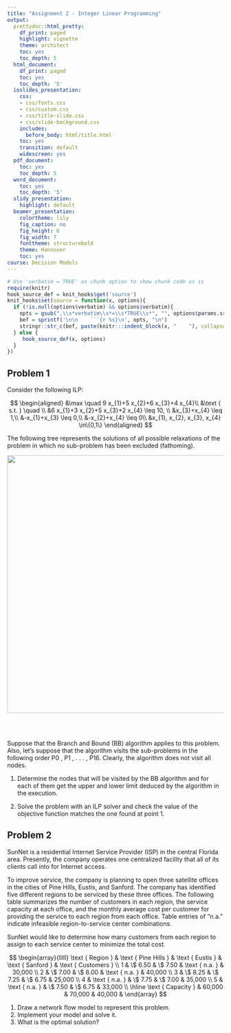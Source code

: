 ```yaml
---
title: "Assignment 2 - Integer Linear Programming"
output:
  prettydoc::html_pretty:
    df_print: paged
    highlight: vignette
    theme: architect
    toc: yes
    toc_depth: 5
  html_document:
    df_print: paged
    toc: yes
    toc_depth: '5'
  ioslides_presentation:
    css:
    - css/fonts.css
    - css/custom.css
    - css/title-slide.css
    - css/slide-background.css
    includes:
      before_body: html/title.html
    toc: yes
    transition: default
    widescreen: yes
  pdf_document:
    toc: yes
    toc_depth: 5
  word_document:
    toc: yes
    toc_depth: '5'
  slidy_presentation:
    highlight: default
  beamer_presentation:
    colortheme: lily
    fig_caption: no
    fig_height: 6
    fig_width: 7
    fonttheme: structurebold
    theme: Hannover
    toc: yes
course: Decision Models
---
```


```r
# Use 'verbatim = TRUE' as chunk option to show chunk code as is
require(knitr)
hook_source_def = knit_hooks$get('source')
knit_hooks$set(source = function(x, options){
  if (!is.null(options$verbatim) && options$verbatim){
    opts = gsub(",\\s*verbatim\\s*=\\s*TRUE\\s*", "", options$params.src)
    bef = sprintf('\n\n    ```{r %s}\n', opts, "\n")
    stringr::str_c(bef, paste(knitr:::indent_block(x, "    "), collapse = '\n'), "\n    ```\n")
  } else {
     hook_source_def(x, options)
  }
})
```


## Problem 1
Consider the following ILP:

$$
\begin{aligned}
&\max \quad 9 x_{1}+5 x_{2}+6 x_{3}+4 x_{4}\\
&\text { s.t. } \quad \\
&6 x_{1}+3 x_{2}+5 x_{3}+2 x_{4} \leq 10, \\
&x_{3}+x_{4} \leq 1,\\
&-x_{1}+x_{3} \leq 0,\\
&-x_{2}+x_{4} \leq 0\\
&x_{1}, x_{2}, x_{3}, x_{4} \in\{0,1\}
\end{aligned}
$$

The following tree represents the solutions of all possible relaxations of the problem in which no sub-problem has been excluded (fathoming).



<center>
![](tree.png){width=600px}

</center>
<br>
<br>

Suppose that the Branch and Bound (BB) algorithm applies to this problem. Also, let's suppose that the algorithm visits the sub-problems in the following order P0 , P1 , . . . , P16. Clearly, the algorithm does not visit all nodes. 


1) Determine the nodes that will be visited by the BB algorithm and for each of them get the upper and lower limit deduced by the algorithm in the execution.

2) Solve the problem with an ILP solver and check the value of the objective function matches the one found at point 1.

## Problem 2

SunNet is a residential Internet Service Provider (ISP) in the central Florida area.
Presently, the company operates one centralized facility that all of its clients call into for Internet access. 

To improve service, the company is planning to open three satellite offices in the cities of Pine Hills, Eustis, and Sanford. 
The company has identified five different regions to be serviced by these three offices. 
The following table summarizes the number of customers in each region, the service capacity at each office, and the monthly average cost per customer for providing the service to each region from each office. Table entries of “n.a.” indicate infeasible region-to-service center combinations. 

SunNet would like to determine how many customers from each region to assign to each service center to minimize the total cost.

$$
\begin{array}{lllll}
\text { Region } & \text { Pine Hills } & \text { Eustis } & \text { Sanford } & \text { Customers } \\ 
1 & \$ 6.50 & \$ 7.50 & \text { n.a. } & 30,000 \\ 
2 & \$ 7.00 & \$ 8.00 & \text { n.a. } & 40,000 \\ 
3 & \$ 8.25 & \$ 7.25 & \$ 6.75 & 25,000 \\ 
4 & \text { n.a. } & \$ 7.75 & \$ 7.00 & 35,000 \\ 
5 & \text { n.a. } & \$ 7.50 & \$ 6.75 & 33,000 \\ 
\hline
\text { Capacity } & 60,000 & 70,000 & 40,000 & 
\end{array}
$$

1) Draw a network flow model to represent this problem.
2) Implement your model and solve it.
3) What is the optimal solution?

